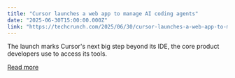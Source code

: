 ```yaml
---
title: "Cursor launches a web app to manage AI coding agents"
date: "2025-06-30T15:00:00.000Z"
link: "https://techcrunch.com/2025/06/30/cursor-launches-a-web-app-to-manage-ai-coding-agents/"
---
```


The launch marks Cursor's next big step beyond its IDE, the core product developers use to access its tools. 

[Read more](https://techcrunch.com/2025/06/30/cursor-launches-a-web-app-to-manage-ai-coding-agents/)
